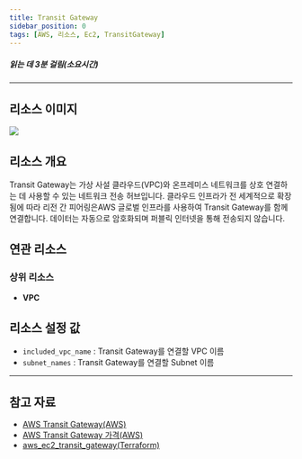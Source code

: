 ```yaml
---
title: Transit Gateway
sidebar_position: 0
tags: [AWS, 리소스, Ec2, TransitGateway]
---
```





##### 읽는 데 3분 걸림(소요시간)

---

## 리소스 이미지

<img src={icon} />

## 리소스 개요

Transit Gateway는 가상 사설 클라우드(VPC)와 온프레미스 네트워크를 상호 연결하는 데 사용할 수 있는 네트워크 전송 허브입니다. 클라우드 인프라가 전 세계적으로 확장됨에 따라 리전 간 피어링은AWS 글로벌 인프라를 사용하여 Transit Gateway를 함께 연결합니다. 데이터는 자동으로 암호화되며 퍼블릭 인터넷을 통해 전송되지 않습니다.

## 연관 리소스

### 상위 리소스

-   **VPC**

## 리소스 설정 값

-   `included_vpc_name` : Transit Gateway를 연결할 VPC 이름
-   `subnet_names` : Transit Gateway를 연결할 Subnet 이름

---

## 참고 자료

-   [AWS Transit Gateway(AWS)](https://docs.aws.amazon.com/ko_kr/vpc/latest/tgw/what-is-transit-gateway.html?nc2=type_a)
-   [AWS Transit Gateway 가격(AWS)](https://aws.amazon.com/ko/transit-gateway/pricing/?nc2=type_a)
-   [aws_ec2_transit_gateway(Terraform)](https://registry.terraform.io/providers/hashicorp/aws/latest/docs/resources/ec2_transit_gateway)
